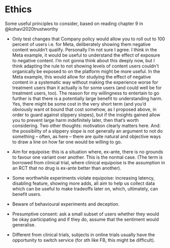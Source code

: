# Ethics

Some useful principles to consider, based on reading chapter 9 in @kohavi2020trustworthy

- Only test changes that Company policy would allow you to roll out to 100 percent of users i.e. for Meta, deliberately showing them negative content wouldn't qualify. Personally I'm not sure I agree. I think in the Meta example, it would be useful to understand the effect of exposure to negative content. I'm not gonna think about this deeply now, but I think adapting the rule to not showing levels of content users couldn't organically be exposed to on the platform might be more useful. In the Meta example, this would allow for studying the effect of negative content in a systematic way without making the experience worse for treatment users than it actually is for some users (and could well be for treatment users, too). The reason for my willingness to entertain to go further is that there is a potentially large benefit to understanding harm. Yes, there might be some cost in the very short term (and you'd obviously want ot bound that cost somehow, as I proposed above, in order to guard against slippery slopes), but if the insights gained allow you to prevent large harm indefinitely later, then that's worth considering. Two other thoughts: motivation clearly matters here. And: the possibility of a slippery slope is not generally an argument to not do something -- often, as here -- there are quite natural and objective ways to draw a line on how far one would be willing to go.

- Aim for equipoise: this is a situation where, ex-ante, there is no grounds to favour one variant over another. This is the normal case. (The term is borrowed from clinical trial, where clinical equipoise is the assumption in an RCT that no drug is ex-ante better than another).

- Some worthwhile experiments violate equipoise: increasing latency, disabling feature, showing more adds, all aim to help us collect data which can be useful to make tradeoffs later on, which, ultimately, can benefit users.

- Beware of behavioural experiments and deception.

- Presumptive consent: ask a small subset of users whether they would be okay participating and if they do, assume that the sentiment would generalise.

- Different from clinical trials, subjects in online trials usually have the opportunity to switch service (for sth like FB, this might be difficult).
